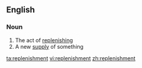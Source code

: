 ==English==

===Noun===
{{en-noun}}

# The act of [[replenish]]ing
# A new [[supply]] of something

[[ta:replenishment]]
[[vi:replenishment]]
[[zh:replenishment]]